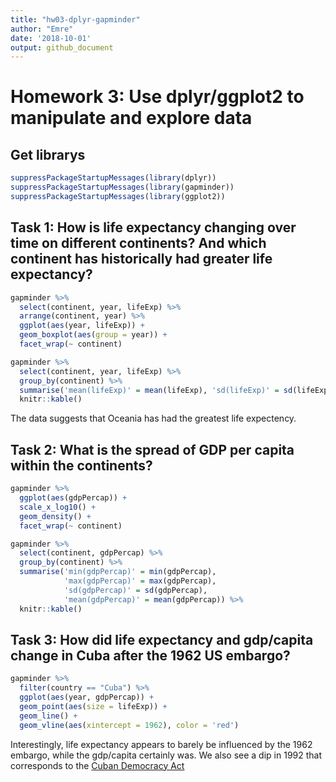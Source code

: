 ```yaml
---
title: "hw03-dplyr-gapminder"
author: "Emre"
date: '2018-10-01'
output: github_document
---
```


# Homework 3: Use dplyr/ggplot2 to manipulate and explore data

## Get librarys
```r
suppressPackageStartupMessages(library(dplyr))
suppressPackageStartupMessages(library(gapminder))
suppressPackageStartupMessages(library(ggplot2))
```

## Task 1: How is life expectancy changing over time on different continents? And which continent has historically had greater life expectancy?

```r
gapminder %>%
  select(continent, year, lifeExp) %>%
  arrange(continent, year) %>%
  ggplot(aes(year, lifeExp)) +
  geom_boxplot(aes(group = year)) +
  facet_wrap(~ continent)
```

```r
gapminder %>%
  select(continent, year, lifeExp) %>%
  group_by(continent) %>%
  summarise('mean(lifeExp)' = mean(lifeExp), 'sd(lifeExp)' = sd(lifeExp)) %>%
  knitr::kable()
```

The data suggests that Oceania has had the greatest life expectency.

## Task 2: What is the spread of GDP per capita within the continents?


```r
gapminder %>%
  ggplot(aes(gdpPercap)) +
  scale_x_log10() +
  geom_density() +
  facet_wrap(~ continent)
```
```r
gapminder %>%
  select(continent, gdpPercap) %>%
  group_by(continent) %>%
  summarise('min(gdpPercap)' = min(gdpPercap),
            'max(gdpPercap)' = max(gdpPercap),
            'sd(gdpPercap)' = sd(gdpPercap),
            'mean(gdpPercap)' = mean(gdpPercap)) %>%
  knitr::kable()
```

## Task 3: How did life expectancy and gdp/capita change in Cuba after the 1962 US embargo? 

```r
gapminder %>%
  filter(country == "Cuba") %>%
  ggplot(aes(year, gdpPercap)) +
  geom_point(aes(size = lifeExp)) +
  geom_line() +
  geom_vline(aes(xintercept = 1962), color = 'red')
```

Interestingly, life expectancy appears to barely be influenced by the 1962 embargo, while the gdp/capita certainly was. We also see a dip in 1992 that corresponds to the [Cuban Democracy Act](https://en.wikipedia.org/wiki/Cuban_Democracy_Act)